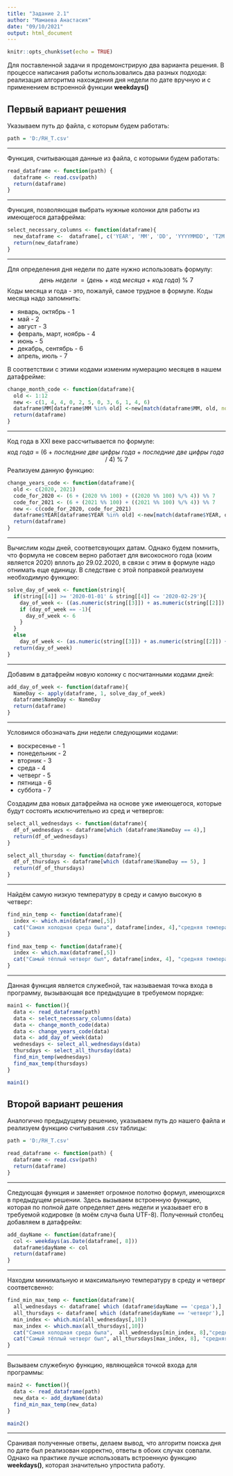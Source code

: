 ---
title: "Задание 2.1"
author: "Мамаева Анастасия"
date: "09/10/2021"
output: html_document
---

```{r setup, include=FALSE}
knitr::opts_chunk$set(echo = TRUE)
```
Для поставленной задачи я продемонстрирую два варианта решения. В процессе написания работы использовались два разных подхода: реализация алгоритма нахождения дня недели по дате вручную и с применением встроенной функции **weekdays()**

## Первый вариант решения

Указываем путь до файла, с которым будем работать:
```{r warning=FALSE}
path = 'D:/RH_T.csv'
```
***
Функция, считывающая данные из файла, с которыми будем работать:
```{r warning=FALSE}
read_dataframe <- function(path) {
  dataframe <- read.csv(path)
  return(dataframe)
}
```
***
Функция, позволяющая выбрать нужные колонки для работы из имеющегося датафрейма:
```{r warning=FALSE}
select_necessary_columns <- function(dataframe){
  new_dataframe <-  dataframe[, c('YEAR', 'MM', 'DD', 'YYYYMMDD', 'T2M')]
  return(new_dataframe)
}
```
***
Для определения дня недели по дате нужно использовать формулу:
$$день~недели~=(день~+~код~месяца~+~код~года)~\%~7$$
Коды месяца и года - это, пожалуй, самое трудное в формуле. Коды месяца надо запомнить:

* январь, октябрь - 1  
* май - 2
* август - 3
* февраль, март, ноябрь - 4
* июнь - 5
* декабрь, сентябрь - 6
* апрель, июль - 7

В соответствии с этими кодами изменим нумерацию месяцев в нашем датафрейме:
```{r warning=FALSE}
change_month_code <- function(dataframe){
  old <- 1:12
  new <- c(1, 4, 4, 0, 2, 5, 0, 3, 6, 1, 4, 6)
  dataframe$MM[dataframe$MM %in% old] <-new[match(dataframe$MM, old, nomatch = 0)]
  return(dataframe)
}
```
***
Код года в XXI веке рассчитывается по формуле:
$$код~года~=~(6~+~последние~две~цифры~года~+~последние~две~цифры~года~/~4)~ \%~7$$
Реализуем данную функцию:
```{r warning=FALSE}
change_years_code <- function(dataframe){
  old <- c(2020, 2021)
  code_for_2020 <- (6 + (2020 %% 100) + ((2020 %% 100) %/% 4)) %% 7
  code_for_2021 <- (6 + (2021 %% 100) + ((2021 %% 100) %/% 4)) %% 7
  new <- c(code_for_2020, code_for_2021)
  dataframe$YEAR[dataframe$YEAR %in% old] <-new[match(dataframe$YEAR, old, nomatch = 0)]
  return(dataframe)
}
```
***
Вычислим коды дней, соответсвующих датам. Однако будем помнить, что формула не совсем верно работает для високосного года (коим является 2020) вплоть до 29.02.2020, в связи с этим в формуле надо отнимать еще единицу. В следствие с этой поправкой реализуем необходимую функцию:
```{r warning=FALSE}
solve_day_of_week <- function(string){
  if(string[[4]] >= '2020-01-01' & string[[4]] <= '2020-02-29'){
    day_of_week <- ((as.numeric(string[[3]]) + as.numeric(string[[2]]) + as.numeric(string[[1]])- as.numeric(1)) %% 7) 
    if (day_of_week == -1){
      day_of_week <- 6
    }
  }
  else
    day_of_week <- (as.numeric(string[[3]]) + as.numeric(string[[2]]) + as.numeric(string[[1]])) %% 7
  return(day_of_week)
}
```
***
Добавим в датафрейм новую колонку с посчитанными кодами дней:
```{r warning=FALSE}
add_day_of_week <- function(dataframe){
  NameDay <- apply(dataframe, 1, solve_day_of_week)
  dataframe$NameDay <- NameDay
  return(dataframe)
}
```
***
Условимся обозначать дни недели следующими кодами:

* воскресенье - 1
* понедельник - 2
* вторник - 3
* среда - 4
* четверг - 5
* пятница - 6
* суббота - 7

Создадим два новых датафрейма на основе уже имеющегося, которые будут состоять исключительно из сред и четвергов:
```{r warning=FALSE}
select_all_wednesdays <- function(dataframe){
  df_of_wednesdays <- dataframe[which (dataframe$NameDay == 4),]
  return(df_of_wednesdays)
}

select_all_thursday <- function(dataframe){
  df_of_thursdays <- dataframe[which (dataframe$NameDay == 5), ]
  return(df_of_thursdays)
}
```
***
Найдём самую низкую температуру в среду и самую высокую в четверг:
```{r warning=FALSE}
find_min_temp <- function(dataframe){
  index <- which.min(dataframe[,5])
  cat("Самая холодная среда была", dataframe[index, 4],"средняя температура равнялась", dataframe[index, 5],'\n')
}

find_max_temp <- function(dataframe){
  index <- which.max(dataframe[,5])
  cat("Самый тёплый четверг был", dataframe[index, 4], "средняя температура равнялась", dataframe[index, 5])
}
```
***
Данная функция является служебной, так называемая точка входа в программу, вызывающая все предыдущие в требуемом порядке:
```{r warning=FALSE}
main1 <- function(){
  data <- read_dataframe(path)
  data <- select_necessary_columns(data)
  data <- change_month_code(data)
  data <- change_years_code(data)
  data <- add_day_of_week(data)
  wednesdays <- select_all_wednesdays(data)
  thursdays <- select_all_thursday(data)
  find_min_temp(wednesdays)
  find_max_temp(thursdays)
}

main1()
```

## Второй вариант решения

Аналогично предыдущему решению, указываем путь до нашего файла и реализуем функцию считывания .csv таблицы:
```{r warning=FALSE}
path = 'D:/RH_T.csv'

read_dataframe <- function(path) {
  dataframe <- read.csv(path)
  return(dataframe)
}
```
***
Следующая функция и заменяет огромное полотно формул, имеющихся в предыдущем решении. Здесь вызываем встроенную функцию, которая по полной дате определяет день недели и указывает его в требуемой кодировке (в моём случа была UTF-8). Полученный столбец добавляем в датафрейм:
```{r warning=FALSE}
add_dayName <- function(dataframe){
  col <- weekdays(as.Date(dataframe[, 8]))
  dataframe$dayName <- col
  return(dataframe)
}
```
***
Находим минимальную и максимальную температуру в среду и четверг соответсвенно:
```{r warning=FALSE}
find_min_max_temp <- function(dataframe){
  all_wednesdays <- dataframe[ which (dataframe$dayName == 'среда'),]
  all_thursdays <- dataframe[ which (dataframe$dayName == 'четверг'),]
  min_index <- which.min(all_wednesdays[,10])
  max_index <- which.max(all_thursdays[,10])
  cat("Самая холодная среда была",  all_wednesdays[min_index, 8],"средняя температура равнялась", all_wednesdays[min_index, 10],'\n')
  cat("Самый тёплый четверг был", all_thursdays[max_index, 8], "средняя температура равнялась", all_thursdays[max_index, 10])
}
```
***
Вызываем служебную функцию, являющейся точкой входа для программы:
```{r warning=FALSE}
main2 <- function(){
  data <- read_dataframe(path)
  new_data <- add_dayName(data)
  find_min_max_temp(new_data)
}

main2()
```
***
Сранивая полученные ответы, делаем вывод, что алгоритм поиска дня по дате был реализован корректно, ответы в обоих случах совпали. Однако на практике лучше использовать встроенную функцию **weekdays()**, которая значительно упростила работу.
